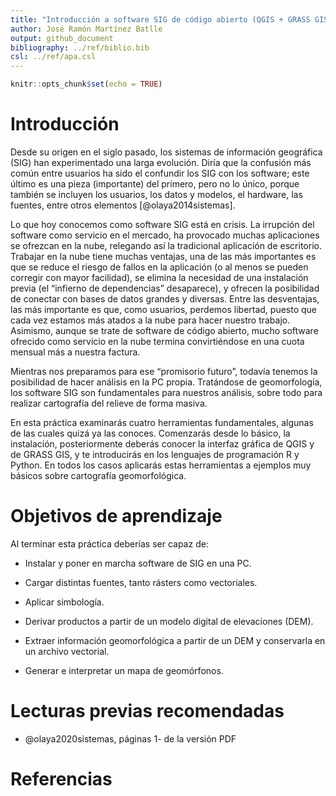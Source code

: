 ```yaml
---
title: "Introducción a software SIG de código abierto (QGIS + GRASS GIS + R + Python) aplicados a la cartografía geomorfológica."
author: José Ramón Martínez Batlle
output: github_document
bibliography: ../ref/biblio.bib
csl: ../ref/apa.csl
---
```


```r
knitr::opts_chunk$set(echo = TRUE)
```

# Introducción

Desde su origen en el siglo pasado, los sistemas de información geográfica (SIG) han experimentado una larga evolución. Diría que la confusión más común entre usuarios ha sido el confundir los SIG con los software; este último es una pieza (importante) del primero, pero no lo único, porque también se incluyen los usuarios, los datos y modelos, el hardware, las fuentes, entre otros elementos [@olaya2014sistemas].

Lo que hoy conocemos como software SIG está en crisis. La irrupción del software como servicio en el mercado, ha provocado muchas aplicaciones se ofrezcan en la nube, relegando así la tradicional aplicación de escritorio. Trabajar en la nube tiene muchas ventajas, una de las más importantes es que se reduce el riesgo de fallos en la aplicación (o al menos se pueden corregir con mayor facilidad), se elimina la necesidad de una instalación previa (el "infierno de dependencias" desaparece), y ofrecen la posibilidad de conectar con bases de datos grandes y diversas. Entre las desventajas, las más importante es que, como usuarios, perdemos libertad, puesto que cada vez estamos más atados a la nube para hacer nuestro trabajo. Asimismo, aunque se trate de software de código abierto, mucho software ofrecido como servicio en la nube termina convirtiéndose en una cuota mensual más a nuestra factura.

Mientras nos preparamos para ese "promisorio futuro", todavía tenemos la posibilidad de hacer análisis en la PC propia. Tratándose de geomorfología, los software SIG son fundamentales para nuestros análisis, sobre todo para realizar cartografía del relieve de forma masiva.

En esta práctica examinarás cuatro herramientas fundamentales, algunas de las cuales quizá ya las conoces. Comenzarás desde lo básico, la instalación, posteriormente deberás conocer la interfaz gráfica de QGIS y de GRASS GIS, y te introducirás en los lenguajes de programación R y Python. En todos los casos aplicarás estas herramientas a ejemplos muy básicos sobre cartografía geomorfológica.

# Objetivos de aprendizaje

Al terminar esta práctica deberías ser capaz de:

- Instalar y poner en marcha software de SIG en una PC.

- Cargar distintas fuentes, tanto rásters como vectoriales.

- Aplicar simbología.

- Derivar productos a partir de un modelo digital de elevaciones (DEM).

- Extraer información geomorfológica a partir de un DEM y conservarla en un archivo vectorial.

- Generar e interpretar un mapa de geomórfonos.

# Lecturas previas recomendadas

- @olaya2020sistemas, páginas 1- de la versión PDF

#

# Referencias